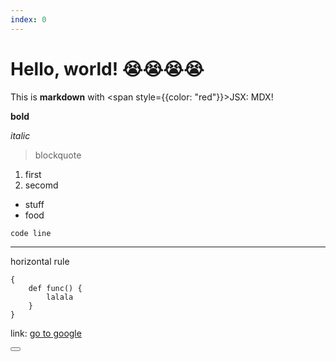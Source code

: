 ```yaml
---
index: 0
---
```


# Hello, world! 😭😭😭😭

This is **markdown** with <span style={{color: "red"}}>JSX</span>: MDX!

**bold**

*italic*

> blockquote

1. first
2. secomd

- stuff
- food

`code line`

--- 
horizontal rule

```
{
    def func() {
        lalala
    }
}
```

link: [go to google](https://www.google.com)

<Button text="VERY COOL COMPONENT" />
